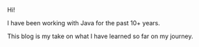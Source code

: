 Hi!

I have been working with Java for the past 10+ years.

This blog is my take on what I have learned so far on my journey.